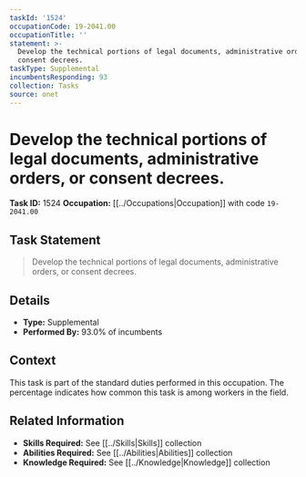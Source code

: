 ```yaml
---
taskId: '1524'
occupationCode: 19-2041.00
occupationTitle: ''
statement: >-
  Develop the technical portions of legal documents, administrative orders, or
  consent decrees.
taskType: Supplemental
incumbentsResponding: 93
collection: Tasks
source: onet
---
```

# Develop the technical portions of legal documents, administrative orders, or consent decrees.

**Task ID:** 1524
**Occupation:** [[../Occupations|Occupation]] with code `19-2041.00`

## Task Statement

> Develop the technical portions of legal documents, administrative orders, or consent decrees.

## Details

- **Type:** Supplemental
- **Performed By:** 93.0% of incumbents

## Context

This task is part of the standard duties performed in this occupation. The percentage indicates how common this task is among workers in the field.

## Related Information

- **Skills Required:** See [[../Skills|Skills]] collection
- **Abilities Required:** See [[../Abilities|Abilities]] collection
- **Knowledge Required:** See [[../Knowledge|Knowledge]] collection
